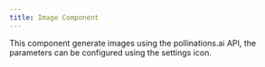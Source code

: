 ---
title: Image Component
---


<Picture
    src={imageComponent}
    alt="Image Component"
/>

This component generate images using the pollinations.ai API, the parameters can be configured using the settings icon.
